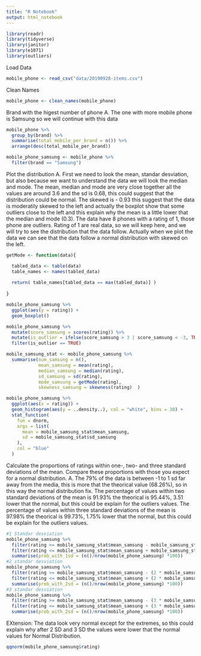 ```yaml
---
title: "R Notebook"
output: html_notebook
---
```


```r
library(readr)
library(tidyverse)
library(janitor)
library(e1071)
library(outliers)
```

Load Data
```r
mobile_phone <- read_csv("data/20190928-items.csv")
```

Clean Names
```r
mobile_phone <- clean_names(mobile_phone)
```

Brand with the higest number of phone
  A. The one with more mobile phone is Samsung so we will continue with this data
```r
mobile_phone %>%
  group_by(brand) %>%
  summarise(total_mobile_per_brand = n()) %>%
  arrange(desc(total_mobile_per_brand))

mobile_phone_samsung <- mobile_phone %>%
  filter(brand == "Samsung")
```
Plot the distribution
  A. First we need to look the mean, standar desviation, but also because we want to understand the data we will look the median and mode.
  The mean, median and mode are very close together all the values are around 3.6 and the sd is 0.68, this could suggest that the distribution could be normal. The skewed is - 0.93 this suggest that the data is moderatily skewed to the left and actually the boxplot show that some outliers close to the left and this explain why the mean is a little lower that the median and mode (0.3). The data have 8 phones with a rating of 1, those phone are outliers. Rating of 1 are real data, so we will keep here, and we will try to see the distribution that the data follow. Actually when we plot the data we can see that the data follow a normal distribution with skewed on the left.
```r
getMode <- function(data){

  tabled_data <- table(data)
  table_names <- names(tabled_data)
  
  return( table_names[tabled_data == max(tabled_data)] )
  
}

mobile_phone_samsung %>%
  ggplot(aes(y = rating)) +
  geom_boxplot()

mobile_phone_samsung %>%
  mutate(score_samsung = scores(rating)) %>%
  mutate(is_outlier = ifelse(score_samsung > 3 | score_samsung < -3, TRUE, FALSE)) %>%
  filter(is_outlier == TRUE)

mobile_samsung_stat <- mobile_phone_samsung %>%
  summarise(num_samsung = n(),
            mean_samsung = mean(rating),
            median_samsung = median(rating),
            sd_samsung = sd(rating),
            mode_samsung = getMode(rating),
            skewness_samsung = skewness(rating)  )

mobile_phone_samsung %>%
  ggplot(aes(x = rating)) +
  geom_histogram(aes(y = ..density..), col = "white", bins = 30) +
  stat_function(
    fun = dnorm,
    args = list(
      mean = mobile_samsung_stat$mean_samsung,
      sd = mobile_samsung_stat$sd_samsung
    ), 
    col = "blue"
  )

```
Calculate the proportions of ratings within one-, two- and three standard deviations of the mean. Compare these proportions with those you expect for a normal distribution.
  A. The 79% of the data is between -1 to 1 sd far away from the media, this is more that the theorical value (68.26%), so in this way the normal distribution fix.
  The percentage of values within two standard deviations of the mean is 91.93% the theorical is 95.44%,  3.51 lower that the normal, but this could be explain for the outliers values.
  The percentage of values within three standard deviations of the mean is 97.98% the theorical is 99.73%, 1.75% lower that the normal, but this could be explain for the outliers values.
  
```r
#1 Standar desviation
mobile_phone_samsung %>%
  filter(rating >= mobile_samsung_stat$mean_samsung - mobile_samsung_stat$sd_samsung)%>%
  filter(rating <= mobile_samsung_stat$mean_samsung + mobile_samsung_stat$sd_samsung) %>%
  summarise(prob_with_1sd = (n()/nrow(mobile_phone_samsung) *100))
#2 standar desviation
mobile_phone_samsung %>%
  filter(rating >= mobile_samsung_stat$mean_samsung - (2 * mobile_samsung_stat$sd_samsung))%>%
  filter(rating <= mobile_samsung_stat$mean_samsung + (2 * mobile_samsung_stat$sd_samsung)) %>%
  summarise(prob_with_2sd = (n()/nrow(mobile_phone_samsung) *100))
#3 standar desviation
mobile_phone_samsung %>%
  filter(rating >= mobile_samsung_stat$mean_samsung - (3 * mobile_samsung_stat$sd_samsung))%>%
  filter(rating <= mobile_samsung_stat$mean_samsung + (3 * mobile_samsung_stat$sd_samsung)) %>%
  summarise(prob_with_2sd = (n()/nrow(mobile_phone_samsung) *100))

```
EXtension:
The data look very normal except for the extremes, so this could explain why after 2 SD and 3 SD the values were lower that the normal values for Normal Distribution.
```r
qqnorm(mobile_phone_samsung$rating)
```


